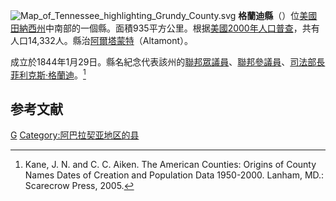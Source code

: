 {{noteTA
|T=zh-hans:格兰迪县 (田纳西州);zh-hk:格蘭迪縣 (田納西州);zh-tw:格蘭迪郡 (田納西州);
}}

{{Otheruses|格蘭迪縣|subject=美國田納西州的一個縣|other=同名的縣}}
[[File:Map_of_Tennessee_highlighting_Grundy_County.svg|right]]
'''格蘭迪縣'''（{{lang-en|Grundy County}}）位[[美國|美國]][[田納西州|田納西州]]中南部的一個縣。面積935平方公里。根据[[美國2000年人口普查|美國2000年人口普查]]，共有人口14,332人。縣治[[阿爾塔蒙特_(田納西州)|阿爾塔蒙特]]（Altamont）。

成立於1844年1月29日。縣名紀念代表該州的[[美國眾議院|聯邦眾議員]]、[[美國參議院|聯邦參議員]]、[[美國司法部長|司法部長]][[菲利克斯·格蘭迪|菲利克斯·格蘭迪]]。<ref>Kane, J. N. and C. C. Aiken. The American Counties: Origins of County Names Dates of Creation and Population Data 1950-2000. Lanham, MD.: Scarecrow Press, 2005.</ref>

==参考文献==
<div class="references-small">
<references />
</div>
[[Category:田納西州行政區劃|G]]
[[Category:阿巴拉契亚地区的县|Category:阿巴拉契亚地区的县]]